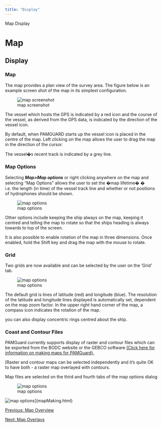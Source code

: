 ```yaml
---
title: "Display"
---
```

 Map Display  

Map
===

Display
-------

  

### Map

The map provides a plan view of the survey area. The figure below is an example screen shot of the map in its simplest configuration.

  
  
![map screenshot](images/map.png)  
  
  

The vessel which hosts the GPS is indicated by a red icon and the course of the vessel, as derived from the GPS data, is indicated by the direction of the vessel icon.

By default, when PAMGUARD starts up the vessel icon is placed in the centre of the map. Left clicking on the map allows the user to drag the map in the direction of the cursor.

The vessel�s recent track is indicated by a grey line.

### Map Options

Selecting **_Map>Map options_** or right clicking anywhere on the map and selecting "Map Options" allows the user to set the �map lifetime� � i.e. the length (in time) of the vessel track line and whether or not positions of hydrophones should be shown.

![map options](images/mapoptions1b.png)  
  

Other options include keeping the ship always on the map, keeping it centred and telling the map to rotate so that the ships heading is always towards to top of the screen.

It is also possible to enable rotation of the map in three dimensions. Once enabled, hold the Shift key and drag the map with the mouse to rotate.

### Grid

Two grids are now available and can be selected by the user on the 'Grid' tab.

![map options](images/mapoptions2b.png)  
  

The default grid is lines of latitude (red) and longitude (blue). The resolution of the latitude and longitude lines displayed is automatically set, dependent on the map zoom factor. In the upper right hand corner of the map, a compass icon indicates the rotation of the map.

you can also display concentric rings centred about the ship.

### Coast and Contour Files

PAMGuard currently supports display of raster and contour files which can be exported from the BODC website or the GEBCO software [(Click here for information on making maps for PAMGuard).](mapMaking.html)

[Raster and contour maps can be selected independently and it's quite OK to have both - a raster map overlayed with contours.

Map files are selected on the third and fourth tabs of the map options dialog

![map options](images/mapoptions3b.png)  
  
  
![map options](images/mapoptions4b.png)](mapMaking.html) 

[](mapMaking.html)[Previous: Map Overview](overview.html)

[Next: Map Overlays](MapOverlays.html)